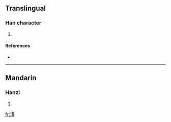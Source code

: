 ==Translingual==

===Han character===
{{Han char|rn=85|rad=水|as=12|sn=15|four=3511<sub>6</sub>|canj=水中土一 (ELGM)}}

# {{defn|Han|sort=水12}}

====References====
* {{Han ref|kx=0651.260|dkj=18316|dj=1061.270|hdz=31747.160|uh=6F85|ud=28549|bh=E645|bd=58949}}

----

==Mandarin==

===Hanzi===
{{cmn-hanzi|pin=[[ào]] ([[ao4]]), [[huà]] ([[hua4]]), [[nào]] ([[nao4]])|wg=ao<sup>4</sup>, hua<sup>4</sup>, nao<sup>4</sup>}}

# {{defn|Mandarin|sort=水12}}

[[fr:澅]]